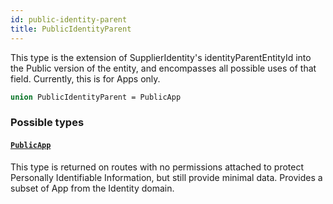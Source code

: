 ```yaml
---
id: public-identity-parent
title: PublicIdentityParent
---
```



This type is the extension of SupplierIdentity's identityParentEntityId into the Public version of the entity,
and encompasses all possible uses of that field.
Currently, this is for Apps only.


```graphql
union PublicIdentityParent = PublicApp
```


### Possible types

#### [`PublicApp`](/developers/supplier-apis/supply-api/graphql/reference/objects/public-app) 

This type is returned on routes with no permissions attached to protect
Personally Identifiable Information, but still provide minimal data.
Provides a subset of App from the Identity domain.




